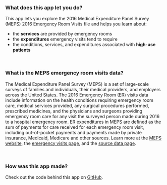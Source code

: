 ### What does this app let you do?
This app lets you explore the 2016 Medical Expenditure Panel Survey (MEPS) 2016 Emergency Room Visits file and helps you learn about:

* the **services** are provided by emergency rooms 
* the **expenditures** emergency visits tend to require
* the conditions, services, and expenditures associated with **high-use patients**

<br>

### What is the MEPS emergency room visits data?
The Medical Expenditure Panel Survey (MEPS) is a set of large-scale surveys of families and individuals, their medical providers, and employers across the United States. The 2016 Emergency Room (ER) visits data include information on the health conditions requiring emergency room care, medical services provided, any surgical procedures performed, prescribed medicines, and the physicians and surgeons providing emergency room care for any visit the surveyed person made during 2016 to a hospital emergency room. ER expenditures in MEPS are defined as the sum of payments for care received for each emergency room visit, including out-of-pocket payments and payments made by private insurance, Medicaid, Medicare and other sources. Learn more at the [MEPS website](https://meps.ahrq.gov/mepsweb/), the [emergency visits page](https://meps.ahrq.gov/mepsweb/data_stats/MEPS_topics.jsp?topicid=23Z-1), and the [source data page](https://meps.ahrq.gov/mepsweb/data_stats/download_data_files_detail.jsp?cboPufNumber=HC-188E).

<br>

### How was this app made?
Check out the code behind this app on [GitHub](https://github.com/teresarokos/GOV1005-Final_Project).

